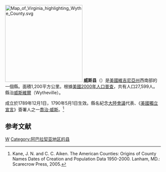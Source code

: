 {{noteTA
|T=zh-hans:威斯县 (弗吉尼亚州);zh-hk:威斯縣 (維珍尼亞州);zh-tw:威斯縣 (維吉尼亞州);
|1=zh-hans:县;zh-hk:縣;zh-tw:郡;
}}

[[File:Map_of_Virginia_highlighting_Wythe_County.svg|250px]]
'''威斯县'''（{{lang-en|Wythe County}}）是[[美國|美國]][[維吉尼亞州|維吉尼亞州]]西南部的一個縣。面積1,200平方公里。根據[[美國2000年人口普查|美國2000年人口普查]]，共有人口27,599人。縣治[[威斯維爾_(維吉尼亞州)|威斯維爾]]（Wytheville）。

成立於1789年12月1日，1790年5月1日生效。縣名紀念[[大陸會議|大陸會議]]代表、《[[美國獨立宣言|美國獨立宣言]]》簽署人之一[[喬治·威斯|喬治·威斯]]。<ref>Kane, J. N. and C. C. Aiken. The American Counties: Origins of County Names Dates of Creation and Population Data 1950-2000. Lanham, MD.: Scarecrow Press, 2005.</ref>

==参考文献==
<div class="references-small">
<references />
</div>
{{弗吉尼亚州}}
[[Category:維吉尼亞州縣|W]]
[[Category:阿巴拉契亚地区的县|Category:阿巴拉契亚地区的县]]